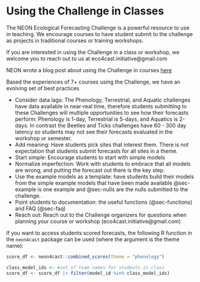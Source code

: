 # Using the Challenge in Classes

The NEON Ecological Forecasting Challenge is a powerful resource to use in teaching. We encourage courses to have student submit to the challenge as projects in traditional courses or training workshops.

If you are interested in using the Challenge in a class or workshop, we welcome you to reach out to us at eco4cast.initiative\@gmail.com

NEON wrote a blog post about using the Challenge in courses [here](https://www.neonscience.org/impact/observatory-blog/efi-neon-forecasting-challenge-classroom)

Based the experiences of 7+ courses using the Challenge, we have an evolving set of best practices

-   Consider data lags: The Phenology, Terrestrial, and Aquatic challenges have data available in near-real time, therefore students submitting to these Challenges will multiple opportunities to see how their forecasts perform: Phenology is 1-day, Terrestrial is 5-days, and Aquatics is 2-days. In contrast the Beetles and Ticks challenges have 60 - 300 day latency so students may not see their forecasts evaluated in the workshop or semester.
-   Add meaning: Have students pick sites that interest them. There is not expectation that students submit forecasts for all sites in a theme.
-   Start simple: Encourage students to start with simple models
-   Normalize imperfection: Work with students to embrace that all models are wrong, and putting the forecast out there is the key step.
-   Use the example models as a template: have students build their models from the simple example models that have been made available @sec-example is one example and @sec-nulls are the nulls submitted to the challenge.
-   Point students to documentation: the useful functions (@sec-functions) and FAQ (@sec-faq)
-   Reach out: Reach out to the Challenge organizers for questions when planning your course or workshop (eco4cast.initiative\@gmail.com)

If you want to access students scored forecasts, the following R function in the `neon4cast` package can be used (where the argument is the theme name):

```r
score_df <- neon4cast::combined_scores(theme = "phenology")

class_model_ids <- #set of team names for students in class
score_df <- score_df |> filter(model_id %in% class_model_ids)
```
